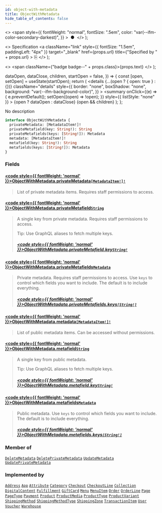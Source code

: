 ```yaml
---
id: object-with-metadata
title: ObjectWithMetadata
hide_table_of_contents: false
---
```


  <>
    <span
      style={{
        fontWeight: "normal",
        fontSize: ".5em",
        color: "var(--ifm-color-secondary-darkest)",
      }}
    >
      &nbsp;●&nbsp;
    </span>
  </>
);

  <>
    Specification
    <a
      className="link"
      style={{ fontSize: "1.5em", paddingLeft: "4px" }}
      target="\_blank"
      href={props.url}
      title={"Specified by " + props.url}
    >
      ⎘
    </a>
  </>
);

  <>
    <span className={"badge badge--" + props.class}>{props.text}</span>
  </>
);


  dataOpen,
  dataClose,
  children,
  startOpen = false,
}) => {
  const [open, setOpen] = useState(startOpen);
  return (
    <details
      {...(open ? { open: true } : {})}
      className="details"
      style={{
        border: "none",
        boxShadow: "none",
        background: "var(--ifm-background-color)",
      }}
    >
      <summary
        onClick={(e) => {
          e.preventDefault();
          setOpen((open) => !open);
        }}
        style={{ listStyle: "none" }}
      >
        {open ? dataOpen : dataClose}
      </summary>
      {open && children}
    </details>
  );
};

No description

```graphql
interface ObjectWithMetadata {
  privateMetadata: [MetadataItem!]!
  privateMetafield(key: String!): String
  privateMetafields(keys: [String!]): Metadata
  metadata: [MetadataItem!]!
  metafield(key: String!): String
  metafields(keys: [String!]): Metadata
}
```

### Fields

#### [<code style={{ fontWeight: 'normal' }}>ObjectWithMetadata.<b>privateMetadata</b></code>](#)<Bullet />[`[MetadataItem!]!`](../../../api-storefront/miscellaneous/objects/metadata-item) <Badge class="secondary" text="non-null"/> <Badge class="secondary" text="object"/>

> List of private metadata items. Requires staff permissions to access.

#### [<code style={{ fontWeight: 'normal' }}>ObjectWithMetadata.<b>privateMetafield</b></code>](#)<Bullet />[`String`](../../../api-storefront/miscellaneous/scalars/string) <Badge class="secondary" text="scalar"/>

> A single key from private metadata. Requires staff permissions to access.
>
> Tip: Use GraphQL aliases to fetch multiple keys.
>
> ##### [<code style={{ fontWeight: 'normal' }}>ObjectWithMetadata.privateMetafield.<b>key</b></code>](#)<Bullet />[`String!`](../../../api-storefront/miscellaneous/scalars/string) <Badge class="secondary" text="non-null"/> <Badge class="secondary" text="scalar"/>

#### [<code style={{ fontWeight: 'normal' }}>ObjectWithMetadata.<b>privateMetafields</b></code>](#)<Bullet />[`Metadata`](../../../api-storefront/miscellaneous/scalars/metadata) <Badge class="secondary" text="scalar"/>

> Private metadata. Requires staff permissions to access. Use `keys` to control which fields you want to include. The default is to include everything.
>
> ##### [<code style={{ fontWeight: 'normal' }}>ObjectWithMetadata.privateMetafields.<b>keys</b></code>](#)<Bullet />[`[String!]`](../../../api-storefront/miscellaneous/scalars/string) <Badge class="secondary" text="list"/> <Badge class="secondary" text="scalar"/>

#### [<code style={{ fontWeight: 'normal' }}>ObjectWithMetadata.<b>metadata</b></code>](#)<Bullet />[`[MetadataItem!]!`](../../../api-storefront/miscellaneous/objects/metadata-item) <Badge class="secondary" text="non-null"/> <Badge class="secondary" text="object"/>

> List of public metadata items. Can be accessed without permissions.

#### [<code style={{ fontWeight: 'normal' }}>ObjectWithMetadata.<b>metafield</b></code>](#)<Bullet />[`String`](../../../api-storefront/miscellaneous/scalars/string) <Badge class="secondary" text="scalar"/>

> A single key from public metadata.
>
> Tip: Use GraphQL aliases to fetch multiple keys.
>
> ##### [<code style={{ fontWeight: 'normal' }}>ObjectWithMetadata.metafield.<b>key</b></code>](#)<Bullet />[`String!`](../../../api-storefront/miscellaneous/scalars/string) <Badge class="secondary" text="non-null"/> <Badge class="secondary" text="scalar"/>

#### [<code style={{ fontWeight: 'normal' }}>ObjectWithMetadata.<b>metafields</b></code>](#)<Bullet />[`Metadata`](../../../api-storefront/miscellaneous/scalars/metadata) <Badge class="secondary" text="scalar"/>

> Public metadata. Use `keys` to control which fields you want to include. The default is to include everything.
>
> ##### [<code style={{ fontWeight: 'normal' }}>ObjectWithMetadata.metafields.<b>keys</b></code>](#)<Bullet />[`[String!]`](../../../api-storefront/miscellaneous/scalars/string) <Badge class="secondary" text="list"/> <Badge class="secondary" text="scalar"/>

### Member of

[`DeleteMetadata`](../../../api-storefront/miscellaneous/objects/delete-metadata) <Badge class="secondary" text="object"/><Bullet />[`DeletePrivateMetadata`](../../../api-storefront/miscellaneous/objects/delete-private-metadata) <Badge class="secondary" text="object"/><Bullet />[`UpdateMetadata`](../../../api-storefront/miscellaneous/objects/update-metadata) <Badge class="secondary" text="object"/><Bullet />[`UpdatePrivateMetadata`](../../../api-storefront/miscellaneous/objects/update-private-metadata) <Badge class="secondary" text="object"/>

### Implemented by

[`Address`](../../../api-storefront/users/objects/address) <Badge class="secondary" text="object"/><Bullet />[`App`](../../../api-storefront/apps/objects/app) <Badge class="secondary" text="object"/><Bullet />[`Attribute`](../../../api-storefront/attributes/objects/attribute) <Badge class="secondary" text="object"/><Bullet />[`Category`](../../../api-storefront/products/objects/category) <Badge class="secondary" text="object"/><Bullet />[`Checkout`](../../../api-storefront/checkout/objects/checkout) <Badge class="secondary" text="object"/><Bullet />[`CheckoutLine`](../../../api-storefront/checkout/objects/checkout-line) <Badge class="secondary" text="object"/><Bullet />[`Collection`](../../../api-storefront/products/objects/collection) <Badge class="secondary" text="object"/><Bullet />[`DigitalContent`](../../../api-storefront/products/objects/digital-content) <Badge class="secondary" text="object"/><Bullet />[`Fulfillment`](../../../api-storefront/orders/objects/fulfillment) <Badge class="secondary" text="object"/><Bullet />[`GiftCard`](../../../api-storefront/gift-cards/objects/gift-card) <Badge class="secondary" text="object"/><Bullet />[`Menu`](../../../api-storefront/menu/objects/menu) <Badge class="secondary" text="object"/><Bullet />[`MenuItem`](../../../api-storefront/menu/objects/menu-item) <Badge class="secondary" text="object"/><Bullet />[`Order`](../../../api-storefront/orders/objects/order) <Badge class="secondary" text="object"/><Bullet />[`OrderLine`](../../../api-storefront/orders/objects/order-line) <Badge class="secondary" text="object"/><Bullet />[`Page`](../../../api-storefront/pages/objects/page) <Badge class="secondary" text="object"/><Bullet />[`PageType`](../../../api-storefront/pages/objects/page-type) <Badge class="secondary" text="object"/><Bullet />[`Payment`](../../../api-storefront/payments/objects/payment) <Badge class="secondary" text="object"/><Bullet />[`Product`](../../../api-storefront/products/objects/product) <Badge class="secondary" text="object"/><Bullet />[`ProductMedia`](../../../api-storefront/products/objects/product-media) <Badge class="secondary" text="object"/><Bullet />[`ProductType`](../../../api-storefront/products/objects/product-type) <Badge class="secondary" text="object"/><Bullet />[`ProductVariant`](../../../api-storefront/products/objects/product-variant) <Badge class="secondary" text="object"/><Bullet />[`ShippingMethod`](../../../api-storefront/shipping/objects/shipping-method) <Badge class="secondary" text="object"/><Bullet />[`ShippingMethodType`](../../../api-storefront/shipping/objects/shipping-method-type) <Badge class="secondary" text="object"/><Bullet />[`ShippingZone`](../../../api-storefront/shipping/objects/shipping-zone) <Badge class="secondary" text="object"/><Bullet />[`TransactionItem`](../../../api-storefront/payments/objects/transaction-item) <Badge class="secondary" text="object"/><Bullet />[`User`](../../../api-storefront/users/objects/user) <Badge class="secondary" text="object"/><Bullet />[`Voucher`](../../../api-storefront/discounts/objects/voucher) <Badge class="secondary" text="object"/><Bullet />[`Warehouse`](../../../api-storefront/products/objects/warehouse) <Badge class="secondary" text="object"/>
